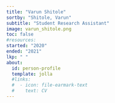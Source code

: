 ```yaml
---
title: "Varun Shitole"
sortby: "Shitole, Varun"
subtitle: "Student Research Assistant"
image: varun_shitole.png
toc: false
#resources: 
started: "2020"
ended: "2021"
lkp: " "
about:
  id: person-profile
  template: jolla
  #links:
  #  - icon: file-earmark-text
  #    text: CV
---
```


:::{#person-profile}
:::

<!---
## Biography
## Experience
## Education
-->
